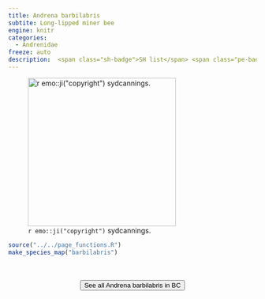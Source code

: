 ```yaml
---
title: Andrena barbilabris
subtite: Long-lipped miner bee
engine: knitr
categories:
  - Andrenidae
freeze: auto
description:  <span class="sh-badge">SH list</span> <span class="pe-badge">PM Evidence</span>
---
```

![`r emo::ji("copyright")` sydcannings.](https://inaturalist-open-data.s3.amazonaws.com/photos/134754453/large.jpeg){height=300}





```r
source("../../page_functions.R")
make_species_map("barbilabris")
```
<br><br>
<center>


<a href="https://inaturalist.ca/observations?place_id=7085&subview=map&taxon_id=199007"><button type="button" class="btn btn-secondary">See all Andrena barbilabris in BC <i class="fa-solid fa-arrow-up-right-from-square"></i> </button></a>
</center>
